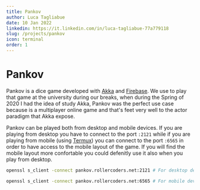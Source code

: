 ```yaml
---
title: Pankov
author: Luca Tagliabue
date: 10 Jan 2022
linkedin: https://it.linkedin.com/in/luca-tagliabue-77a779118
slug: /projects/pankov
icon: terminal
order: 1
---
```


# Pankov
Pankov is a dice game developed with [Akka][1] and [Firebase][2]. We use to play that game
at the university during our breaks, when during the Spring of 2020 I had the idea of 
study Akka, Pankov was the perfect use case because is a multiplayer online game and
that's feet very well to the actor paradigm that Akka expose. 

Pankov can be played both from desktop and mobile devices. If you are playing from
desktop you have to connect to the port `:2121` while if you are playing from mobile
(using [Termux][3]) you can connect to the port `:6565` in order to have access to the
mobile layout of the game. If you will find the mobile layout more confortable you could
defenitly use it also when you play from desktop.

```bash
openssl s_client -connect pankov.rollercoders.net:2121 # For desktop devices

openssl s_client -connect pankov.rollercoders.net:6565 # For mobile devices
```






[1]: https://www.lightbend.com/akka-platform
[2]: https://firebase.google.com/
[3]: https://github.com/termux/termux-app#f-droid